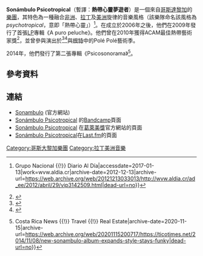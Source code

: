 {{refimprove|time=2017-01-13T16:06:10+00:00}}
{{藝人
| 姓名 = Sonámbulo Psicotropical
| 類型 = 樂團
| 圖片 =
| 圖片尺寸 =  
| 圖片簡介 =  
| 音樂類型 = 
| 出道日期 = 2006年
| 代表作 = 
| 活躍年代 = 2006年至今
| 唱片公司 = 
| 經紀公司 =  
| 網站 = {{Official|http://sonambulocr.com/}}
| 現任成員 = {{unbulleted list|Daniel Cuenca|David Cuenca|Juan Cuellar|Roberto Román|Alexis Leal|TitoFuentes|Esteban Pardo|Miguel Vega|Mario Vega|Manuel Dávila|Mauricio Ariza}}
| 過往成員 =
}}
'''Sonámbulo Psicotropical'''（暫譯：'''熱帶心靈夢遊者'''）是一個來自[[哥斯達黎加|哥斯達黎加]]的[[流行樂團|樂團]]，其特色為一種融合[[非洲音乐|非洲]]、[[拉丁文化圈|拉丁]]及[[美洲|美洲]]旋律的音樂風格（該樂隊命名該風格為''psychotropical''，意即「熱帶心靈」）<ref>{{Cite web|url=http://wvw.aldia.cr/ad_ee/2012/abril/29/vip3142509.html|title=Sonámbulo psicotropical  {{!}} Grupo Nacional {{!}} Diario Al Día|accessdate=2017-01-13|work=wvw.aldia.cr|archive-date=2012-12-13|archive-url=https://web.archive.org/web/20121213033013/http://wvw.aldia.cr/ad_ee/2012/abril/29/vip3142509.html|dead-url=no}}</ref>。在成立於2006年之後，他們在2009年發行了首張[[密紋唱片|LP]]專輯《A puro peluche》。他們曾在2010年獲得ACAM最佳熱帶藝術家獎<ref>{{Cite news|url=http://www.nacion.com/ocio/musica/ACAM-fiesta_0_1126087399.html|title=ACAM tuvo su fiesta 2010|accessdate=2017-01-13|archive-date=2016-09-15|archive-url=https://web.archive.org/web/20160915131145/http://www.nacion.com/ocio/musica/ACAM-fiesta_0_1126087399.html|dead-url=no}}</ref>，並曾參與演出於{{link-en|奧斯汀市極限音樂節|Austin City Limits Music Festival}}<ref>{{Cite news|url=http://www.spin.com/2012/05/austin-city-limits-2012-lineup-black-keys-chili-peppers-neil-young-jack-white-126-more/|title=Austin City Limits 2012 Lineup: Black Keys, Chili Peppers, Neil Young, Jack White, 126 More|date=2012-05-22|newspaper=Spin|accessdate=2017-01-13|archive-date=2020-08-19|archive-url=https://web.archive.org/web/20200819184816/https://www.spin.com/2012/05/austin-city-limits-2012-lineup-black-keys-chili-peppers-neil-young-jack-white-126-more/|dead-url=no}}</ref><ref>{{Cite news|url=http://www.nacion.com/ocio/musica/Sonambulo-revive-Austin-gira-Mexico_0_1300870021.html|title=Sonámbulo revive  Austin  y se va de gira  a México|accessdate=2017-01-13|archive-date=2017-01-16|archive-url=https://web.archive.org/web/20170116152733/http://www.nacion.com/ocio/musica/Sonambulo-revive-Austin-gira-Mexico_0_1300870021.html|dead-url=no}}</ref>與[[根特|根特]]{{link-en|Gentse Feesten|Gentse Feesten}}中的Polé Polé藝術季。

2014年，他們發行了第二張專輯《Psicosonorama》<ref>{{Cite web|url=http://www.ticotimes.net/2014/11/08/new-sonambulo-album-expands-style-stays-funky|title=New Sonámbulo album expands style, stays funky -|accessdate=2017-01-13|date=2014-11-08|work=The Tico Times {{!}} Costa Rica News {{!}} Travel {{!}} Real Estate|archive-date=2020-11-15|archive-url=https://web.archive.org/web/20201115200717/https://ticotimes.net/2014/11/08/new-sonambulo-album-expands-style-stays-funky|dead-url=no}}</ref>。

== 參考資料 ==
{{Reflist|2}}

== 連結 ==
* [http://www.sonambulocr.com/ Sonambulo] {{Wayback|url=http://www.sonambulocr.com/ |date=20210218153346 }}(官方網站)
* [https://sonambulo.bandcamp.com/ Sonámbulo Psicotropical] {{Wayback|url=https://sonambulo.bandcamp.com/ |date=20190608151122 }}的[[Bandcamp|Bandcamp]]頁面
* [https://www.grammy.com/videos/son-mbulo-psicotropical Sonámbulo Psicotropical] {{Wayback|url=https://www.grammy.com/videos/son-mbulo-psicotropical |date=20170116145120 }}在[[葛萊美獎|葛萊美獎]]官方網站的頁面
* [http://www.last.fm/es/music/Son%c3%a1mbulo Sonámbulo Psicotropical]在[[Last.fm|Last.fm]]的頁面
[[Category:哥斯大黎加樂團|Category:哥斯大黎加樂團]]
[[Category:拉丁美洲音樂|Category:拉丁美洲音樂]]